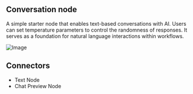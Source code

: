## Conversation node

A simple starter node that enables text-based conversations with AI. Users can set temperature parameters to control the randomness of responses. It serves as a foundation for natural language interactions within workflows.

![Image](/con-node.png)

## Connectors

- Text Node
- Chat Preview Node
